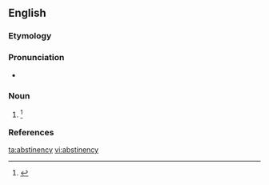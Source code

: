==English==

===Etymology===
{{suffix|abstinence|y}}

===Pronunciation===
* {{a|US}} {{IPA|/æb.stə.nn̩.si/}}

===Noun===
{{en-noun|-}}

# {{context|rare|lang=en}} {{alternate form of |abstinence}}{{defdate|First attested in the late 16<sup>th</sup> century.}}<ref name=SOED>{{R:SOED5|page=10}}</ref>

===References===
<references/>

[[ta:abstinency]]
[[vi:abstinency]]